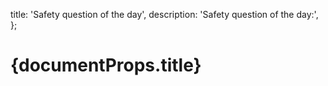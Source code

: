   title: 'Safety question of the day',
  description:
    'Safety question of the day:',
};

# **{documentProps.title}**

<QOD />